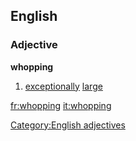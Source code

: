 ==English==
===Adjective===
'''whopping'''
#[[exceptionally]] [[large]]
[[Category:English adjectives]]

[[fr:whopping]]
[[it:whopping]]